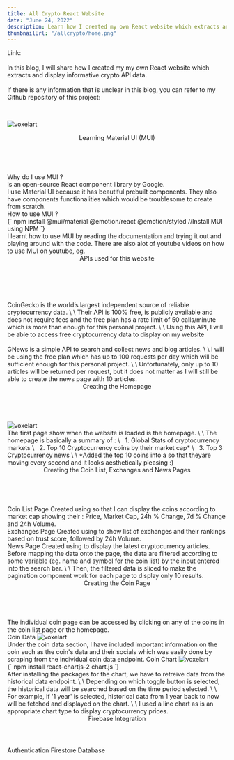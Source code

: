 ```yaml
---
title: All Crypto React Website
date: "June 24, 2022"
description: Learn how I created my own React website which extracts and displays informative crypto API data
thumbnailUrl: "/allcrypto/home.png"
---
```

Link: <TextWithLink text="https://allcrypto.netlify.app/" link="https://allcrypto.netlify.app/" /> 
\
\
In this blog, I will share how I created my my own React website which extracts and display informative crypto API data.
\
\
If there is any information that is unclear in this blog, you can refer to my Github repository of this project: <TextWithLink text="Github Link" link="https://github.com/aloysiustanrs/all-crypto" /> 

<br />

<Image
  src="/blog-images/allcrypto/cryptolist.png"
  alt="voxelart"
/>


<Horizontal />

<Header>Learning Material UI (MUI)</Header>
<br />
<SubHeader>Why do I use MUI ?</SubHeader>
<br />
<TextWithLink text="Material UI" link="https://mui.com/" /> is an open-source React
component library by Google.
<br />
I use Material UI because it has beautiful prebuilt components. They also have components
functionalities which would be troublesome to create from scratch.
<br />
<SubHeader>How to use MUI ?</SubHeader>
<br />
<SyntaxHighlighter>
  {`
    npm install @mui/material @emotion/react @emotion/styled
    //Install MUI using NPM
  `}
</SyntaxHighlighter>
<br />
I learnt how to use MUI by reading the documentation and trying it out and playing
around with the code. There are also alot of youtube videos on how to use MUI on
youtube, eg. <TextWithLink
  text="Material UI Tutorial by The Net Ninja"
  link="https://youtube.com/playlist?list=PL4cUxeGkcC9gjxLvV4VEkZ6H6H4yWuS58"
/>

<Horizontal />

<Header>APIs used for this website</Header>
<br />
<SubHeader>
  <TextWithLink text="CoinGecko API" link="https://www.coingecko.com/en/api" />
</SubHeader>
<br />
CoinGecko is the world’s largest independent source of reliable cryptocurrency data.
\
\
Their API is 100% free, is publicly available and does not require fees and the free plan has a rate limit of 50 calls/minute which is more than
enough for this personal project.
\
\
Using this API, I will be able to access free cryptocurrency data to display on my website
<br />
<SubHeader>
  <TextWithLink text="GNews API" link="https://gnews.io/" />
</SubHeader>
<br />
GNews is a simple API to search and collect news and blog articles.
\
\
I will be using the free plan which has up to 100 requests per day which will be sufficient enough for this personal project.
\
\
Unfortunately, only up to 10 articles will be returned per request, but it does not matter as I will still be able to create the news page with 10 articles. 

<Horizontal />

<Header>Creating the Homepage</Header>
<br />
<Image
  src="/blog-images/allcrypto/homepage.png"
  alt="voxelart"
/>
<br />
The first page show when the website is loaded is the homepage.
\
\
The homepage is basically a summary of :
\
&nbsp; 1. Global Stats of cryptocurrency markets
\
&nbsp; 2. Top 10 Cryptocurrency coins by their market cap*
\
&nbsp; 3. Top 3 Cryptocurrency news 
\
\
*Added the top 10 coins into a <TextWithLink text="AliceCarousel" link="https://github.com/maxmarinich/react-alice-carousel" /> so that theyare moving every second and it looks aesthetically pleasing :)

<Horizontal />

<Header>Creating the Coin List, Exchanges and News Pages</Header>
<br />
<SubHeader>
Coin List Page
</SubHeader>
Created using <TextWithLink text="MUI's table component" link="https://mui.com/material-ui/react-table/" /> so that I can display the coins according to market cap showing their : Price, Market Cap, 24h % Change, 7d % Change and 24h Volume.
<br />
<SubHeader>
Exchanges Page
</SubHeader>
Created using <TextWithLink text="MUI's table component" link="https://mui.com/material-ui/react-table/" /> to show list of exchanges and their rankings based on trust score, followed by 24h Volume.
<br />
<SubHeader>
News Page
</SubHeader>
Created using <TextWithLink text="MUI's card component" link="https://mui.com/material-ui/react-card/" /> to display the latest cryptocurrency articles.
<br />
Before mapping the data onto the page, the data are filtered according to some variable (eg. name and symbol for the coin list) by the input entered into the search bar.
\
\
Then, the filtered data is sliced to make the pagination component work for each page to display only 10 results.

<Horizontal />

<Header>Creating the Coin Page</Header>
<br />
The individual coin page can be accessed by clicking on any of the coins in the coin list page or the homepage.
<br />
<SubHeader>
Coin Data
</SubHeader>
<Image
  src="/blog-images/allcrypto/coindata.png"
  alt="voxelart"
/>
<br />
Under the coin data section, I have included important information on the coin such as the coin's data and their socials which was easily done by scraping from the individual coin data endpoint.
<SubHeader>
Coin Chart
</SubHeader>
<Image
  src="/blog-images/allcrypto/coinchart.png"
  alt="voxelart"
/>
<br/>
<SyntaxHighlighter>
  {`
    npm install react-chartjs-2 chart.js
  `}
</SyntaxHighlighter>
<br/>
After installing the packages for the chart, we have to retreive data from the historical data endpoint.
\
\
Depending on which toggle button is selected, the historical data will be searched based on the time period selected.
\
\
For example, if '1 year' is selected, historical data from 1 year back to now will be fetched and displayed on the chart.
\
\
I used a line chart as is an appropriate chart type to display cryptocurrency prices.

<Horizontal />

<Header>Firebase Integration</Header>
<SubHeader>
Authentication
</SubHeader>

<SubHeader>
Firestore Database
</SubHeader>